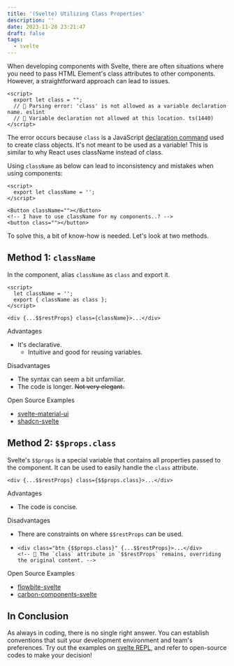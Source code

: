 ```yaml
---
title: '(Svelte) Utilizing Class Properties'
description: ''
date: 2023-11-28 23:21:47
draft: false
tags:
  - svelte
---
```


When developing components with Svelte, there are often situations where you need to pass HTML Element's class attributes to other components. However, a straightforward approach can lead to issues.

```svelte
<script>
  export let class = "";
  // 🚨 Parsing error: 'class' is not allowed as a variable declaration name. eslint
  // 🚨 Variable declaration not allowed at this location. ts(1440)
</script>
```

The error occurs because `class` is a JavaScript [declaration command](https://developer.mozilla.org/ko/docs/Web/JavaScript/Reference/Statements/class) used to create class objects. It's not meant to be used as a variable! This is similar to why React uses className instead of class.

Using `className` as below can lead to inconsistency and mistakes when using components:

```svelte
<script>
  export let className = '';
</script>

<Button className=""></Button>
<!-- I have to use className for my components..? -->
<button class=""></button>
```

To solve this, a bit of know-how is needed. Let's look at two methods.

## Method 1: `className`

In the component, alias `className` as `class` and export it.

```svelte
<script>
  let className = '';
  export { className as class };
</script>

<div {...$$restProps} class={className}>...</div>
```

Advantages

- It's declarative.
  - Intuitive and good for reusing variables.

Disadvantages

- The syntax can seem a bit unfamiliar.
- The code is longer. ~~Not very elegant.~~

Open Source Examples

- [svelte-material-ui](https://github.com/hperrin/svelte-material-ui/blob/4d68905acde0d885a44143738246a7a3d2588bba/packages/button/src/Button.svelte#L97-L98)
- [shadcn-svelte](https://github.com/huntabyte/shadcn-svelte/blob/main/apps/www/src/lib/registry/default/ui/button/button.svelte)

## Method 2: `$$props.class`

Svelte's `$$props` is a special variable that contains all properties passed to the component. It can be used to easily handle the `class` attribute.

```svelte
<div {...$$restProps} class={$$props.class}>...</div>
```

Advantages

- The code is concise.

Disadvantages

- There are constraints on where `$$restProps` can be used.
- ```svelte
  <div class="btn {$$props.class}" {...$$restProps}>...</div>
  <!-- 🚨 The `class` attribute in `$$restProps` remains, overriding the original content. -->
  ```

Open Source Examples

- [flowbite-svelte](https://github.com/themesberg/flowbite-svelte/blob/de4682ef7ad4359e68b435252efc4efc37f25867/src/lib/buttons/Button.svelte#L106-L138)
- [carbon-components-svelte](https://github.com/carbon-design-system/carbon-components-svelte/blob/6c9cf9e043b3c963a257a28fa8dd29c8acd4b2ce/src/Button/Button.svelte#L97-L125)

## In Conclusion

As always in coding, there is no single right answer.
You can establish conventions that suit your development environment and team's preferences. Try out the examples on [svelte REPL](https://svelte.dev/repl/4fb8404156a34bb4b9bc2416abf6cd7b?version=4.2.7), and refer to open-source codes to make your decision!
